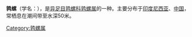 {{Speciesbox
| name = 鹑螺
| image = Tonna perdix 02.JPG
| image_width = 250px
| genus = Tonna
| species = perdix
| authority = (Linnaeus, 1758)
}}
'''鹑螺'''（学名：''{{lang|la|Tonna perdix}}''），是[[异足目|异足目]][[鹑螺科|鹑螺科]][[鹑螺属|鹑螺属]]的一种。主要分布于[[印度尼西亚|印度尼西亚]]、[[中国|中国]]，常栖息在潮间带至水深50米。
{{Taxonbar|from=Q2135032}}

[[Category:鹑螺属|Category:鹑螺属]]